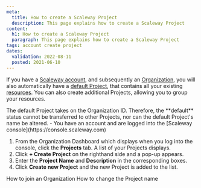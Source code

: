 ```yaml
---
meta:
  title: How to create a Scaleway Project
  description: This page explains how to create a Scaleway Project
content:
  h1: How to create a Scaleway Project
  paragraph: This page explains how to create a Scaleway Project
tags: account create project
dates:
  validation: 2022-08-11
  posted: 2021-06-10
---
```


If you have a [Scaleway account](/console/my-account/how-to/create-an-account), and subsequently an [Organization](/console/my-project/concepts#organization), you will also automatically have a [default Project](/console/my-project/concepts#default-project), that contains all your existing [resources](/console/my-project/concepts#resources). You can also create additional Projects, allowing you to group your resources. 

<Message type="note">
  The default Project takes on the Organization ID. Therefore, the **default** status cannot be transferred to other Projects, nor can the default Project's name be altered.
</Message>

<Message type="requirement">
  - You have an account and are logged into the [Scaleway console](https://console.scaleway.com) 
</Message>

1. From the Organization Dashboard which displays when you log into the console, click the **Projects** tab. A list of your Projects displays.
2. Click **+ Create Project** on the righthand side and a pop-up appears. 
3. Enter the **Project Name** and **Description** in the corresponding boxes. 
4. Click **Create new Project** and the new Project is added to the list. 


<Navigation title="See Also">
  <PreviousButton to="/console/my-project/how-to/join-an-organization/">How to join an Organization</PreviousButton>
  <NextButton to="/console/my-project/how-to/change-project-name/">How to change the Project name</NextButton>
</Navigation>
